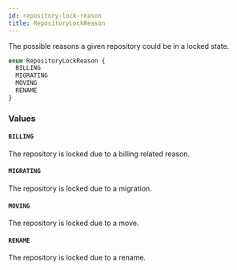 ```yaml
---
id: repository-lock-reason
title: RepositoryLockReason
---
```


The possible reasons a given repository could be in a locked state.

```graphql
enum RepositoryLockReason {
  BILLING
  MIGRATING
  MOVING
  RENAME
}
```

### Values

#### `BILLING`

The repository is locked due to a billing related reason.

#### `MIGRATING`

The repository is locked due to a migration.

#### `MOVING`

The repository is locked due to a move.

#### `RENAME`

The repository is locked due to a rename.
